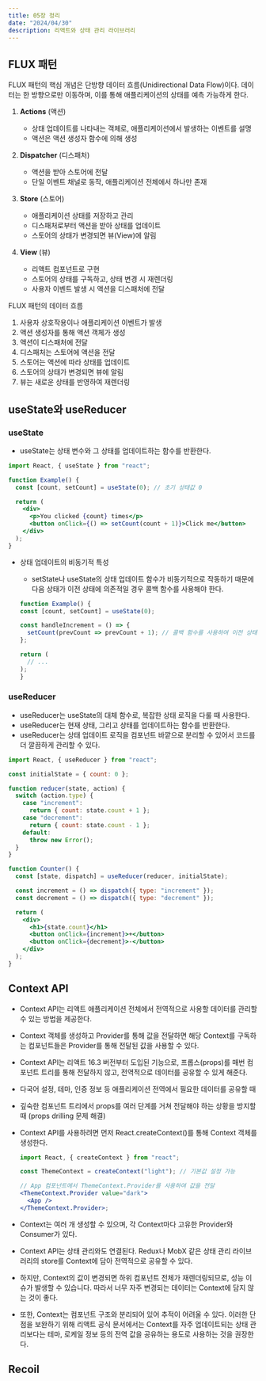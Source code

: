 ```yaml
---
title: 05장 정리
date: "2024/04/30"
description: 리액트와 상태 관리 라이브러리
---
```


## FLUX 패턴

FLUX 패턴의 핵심 개념은 단방향 데이터 흐름(Unidirectional Data Flow)이다. 데이터는 한 방향으로만 이동하며, 이를 통해 애플리케이션의 상태를 예측 가능하게 한다.

1. **Actions** (액션)

   - 상태 업데이트를 나타내는 객체로, 애플리케이션에서 발생하는 이벤트를 설명
   - 액션은 액션 생성자 함수에 의해 생성

2. **Dispatcher** (디스패처)

   - 액션을 받아 스토어에 전달
   - 단일 이벤트 채널로 동작, 애플리케이션 전체에서 하나만 존재

3. **Store** (스토어)

   - 애플리케이션 상태를 저장하고 관리
   - 디스패처로부터 액션을 받아 상태를 업데이트
   - 스토어의 상태가 변경되면 뷰(View)에 알림

4. **View** (뷰)
   - 리액트 컴포넌트로 구현
   - 스토어의 상태를 구독하고, 상태 변경 시 재렌더링
   - 사용자 이벤트 발생 시 액션을 디스패처에 전달

FLUX 패턴의 데이터 흐름

1. 사용자 상호작용이나 애플리케이션 이벤트가 발생
2. 액션 생성자를 통해 액션 객체가 생성
3. 액션이 디스패처에 전달
4. 디스패처는 스토어에 액션을 전달
5. 스토어는 액션에 따라 상태를 업데이트
6. 스토어의 상태가 변경되면 뷰에 알림
7. 뷰는 새로운 상태를 반영하여 재렌더링

## useState와 useReducer

### useState

- useState는 상태 변수와 그 상태를 업데이트하는 함수를 반환한다.

```jsx
import React, { useState } from "react";

function Example() {
  const [count, setCount] = useState(0); // 초기 상태값 0

  return (
    <div>
      <p>You clicked {count} times</p>
      <button onClick={() => setCount(count + 1)}>Click me</button>
    </div>
  );
}
```

- 상태 업데이트의 비동기적 특성

  - setState나 useState의 상태 업데이트 함수가 비동기적으로 작동하기 때문에 다음 상태가 이전 상태에 의존적일 경우 콜백 함수를 사용해야 한다.

  ```jsx
  function Example() {
  const [count, setCount] = useState(0);

  const handleIncrement = () => {
    setCount(prevCount => prevCount + 1); // 콜백 함수를 사용하여 이전 상태에 접근
  };

  return (
    // ...
  );
  }
  ```

### useReducer

- useReducer는 useState의 대체 함수로, 복잡한 상태 로직을 다룰 때 사용한다.
- useReducer는 현재 상태, 그리고 상태를 업데이트하는 함수를 반환한다.
- useReducer는 상태 업데이트 로직을 컴포넌트 바깥으로 분리할 수 있어서 코드를 더 깔끔하게 관리할 수 있다.

```jsx
import React, { useReducer } from "react";

const initialState = { count: 0 };

function reducer(state, action) {
  switch (action.type) {
    case "increment":
      return { count: state.count + 1 };
    case "decrement":
      return { count: state.count - 1 };
    default:
      throw new Error();
  }
}

function Counter() {
  const [state, dispatch] = useReducer(reducer, initialState);

  const increment = () => dispatch({ type: "increment" });
  const decrement = () => dispatch({ type: "decrement" });

  return (
    <div>
      <h1>{state.count}</h1>
      <button onClick={increment}>+</button>
      <button onClick={decrement}>-</button>
    </div>
  );
}
```

## Context API

- Context API는 리액트 애플리케이션 전체에서 전역적으로 사용할 데이터를 관리할 수 있는 방법을 제공한다.
- Context 객체를 생성하고 Provider를 통해 값을 전달하면 해당 Context를 구독하는 컴포넌트들은 Provider를 통해 전달된 값을 사용할 수 있다.
- Context API는 리액트 16.3 버전부터 도입된 기능으로, 프롭스(props)를 매번 컴포넌트 트리를 통해 전달하지 않고, 전역적으로 데이터를 공유할 수 있게 해준다.
- 다국어 설정, 테마, 인증 정보 등 애플리케이션 전역에서 필요한 데이터를 공유할 때
- 깊숙한 컴포넌트 트리에서 props를 여러 단계를 거쳐 전달해야 하는 상황을 방지할 때 (props drilling 문제 해결)
- Context API를 사용하려면 먼저 React.createContext()를 통해 Context 객체를 생성한다.

  ```jsx
  import React, { createContext } from "react";

  const ThemeContext = createContext("light"); // 기본값 설정 가능

  // App 컴포넌트에서 ThemeContext.Provider를 사용하여 값을 전달
  <ThemeContext.Provider value="dark">
    <App />
  </ThemeContext.Provider>;
  ```

- Context는 여러 개 생성할 수 있으며, 각 Context마다 고유한 Provider와 Consumer가 있다.
- Context API는 상태 관리와도 연결된다. Redux나 MobX 같은 상태 관리 라이브러리의 store를 Context에 담아 전역적으로 공유할 수 있다.
- 하지만, Context의 값이 변경되면 하위 컴포넌트 전체가 재렌더링되므로, 성능 이슈가 발생할 수 있습니다. 따라서 너무 자주 변경되는 데이터는 Context에 담지 않는 것이 좋다.
- 또한, Context는 컴포넌트 구조와 분리되어 있어 추적이 어려울 수 있다. 이러한 단점을 보완하기 위해 리액트 공식 문서에서는 Context를 자주 업데이트되는 상태 관리보다는 테마, 로케일 정보 등의 전역 값을 공유하는 용도로 사용하는 것을 권장한다.

## Recoil
